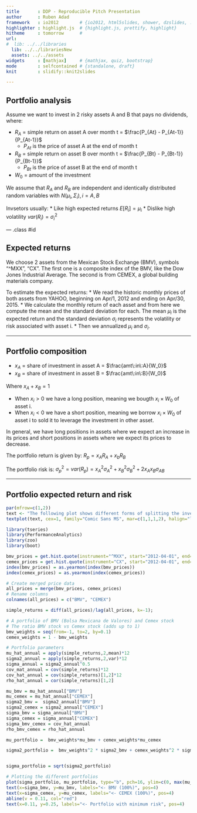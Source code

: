 ```yaml
---
title       : DDP - Reproducible Pitch Presentation
author      : Ruben Adad
framework   : io2012        # {io2012, html5slides, shower, dzslides, ...}
highlighter : highlight.js  # {highlight.js, prettify, highlight}
hitheme     : tomorrow      # 
url:
#  lib: ../../libraries
  lib: ../../librariesNew
  assets: ../../assets
widgets     : [mathjax]     # {mathjax, quiz, bootstrap}
mode        : selfcontained # {standalone, draft}
knit        : slidify::knit2slides

---
```


## Portfolio analysis

Assume we want to invest in 2 risky assets A and B that pays no dividends, where:

* $R_A$ = simple return on asset A over month t = $\frac{P_{At} - P_{At-1}}{P_{At-1}}$
  + $P_{At}$ is the price of asset A at the end of month t
* $R_B$ = simple return on asset B over month t = $\frac{P_{Bt} - P_{Bt-1}}{P_{Bt-1}}$
  + $P_{Bt}$ is the price of asset B at the end of month t
* $W_0$ = amount of the investment

We assume that $R_A$ and $R_B$ are independent and identically distributed random variables with $N(\mu_i, \Sigma_i), i = A, B$

Invsetors usually:
* Like high expected returns $E[R_i] = \mu_i$
* Dislike high volatility $var(R_i) = \sigma^2_i$

--- .class #id 

## Expected returns
We choose 2 assets from the Mexican Stock Exchange (BMV), symbols "^MXX", "CX". The first one is a composite index of the BMV, like the Dow Jones Industrial Average. The second is from CEMEX, a global building materials company.

To estimate the expected returns:
* We read the historic monthly prices of both assets from YAHOO, beginning on Apr/1, 2012 and ending on Apr/30, 2015. 
* We calculate the monthly return of each asset and from here we compute the mean and the standard deviation for each. The mean $\mu_i$ is the expected return and the standard deviation $\sigma_i$ represents the volatility or risk associated with asset i. 
* Then we annualized $\mu_i$ and $\sigma_i$.

---

## Portfolio composition
* $x_A$ = share of investment in asset A = $\frac{amt\:in\:A}{W_0}$
* $x_B$ = share of investment in asset B = $\frac{amt\:in\:B}{W_0}$

Where $x_A + x_B = 1$

* When $x_i > 0$ we have a long position, meaning we bougth $x_i \times W_0$ of asset i.
* When $x_i < 0$ we have a short position, meaning we borrow $x_i \times W_0$ of asset i to sold it to leverage the investment in other asset. 

In general, we have long positions in assets where we expect an increase in its prices and short positions in assets where we expect its prices to decrease.

The portfolio return is given by: $R_p = x_A R_A + x_b R_B$

The portfolio risk is: $\sigma^2_p = var(R_p) = x^2_A \sigma^2_A + x^2_B \sigma^2_B + 2x_A x_B \sigma_{AB}$

--- 

## Portfolio expected return and risk

```r
par(mfrow=c(1,2))
text <- "The following plot shows different forms of splitting the investment \nbetween the 2 assets. Each combination yields different expected returns \nand risks over a period of 1 year. Usually the highest returns also have \nthe highest risk. The red vertical line shows the protfolio with minimum \nrisk for the selected assets. Also the points where the total investment \nis in only one of the assets is shown."
textplot(text, cex=1, family="Comic Sans MS", mar=c(1,1,1,2), halign="left")

library(tseries)
library(PerformanceAnalytics)
library(zoo)
library(boot)

bmv_prices = get.hist.quote(instrument="^MXX", start="2012-04-01", end="2015-04-30", quote="AdjClose",provider="yahoo", origin="1970-01-01",compression="m", retclass="zoo")
cemex_prices = get.hist.quote(instrument="CX", start="2012-04-01", end="2015-04-30", quote="AdjClose",provider="yahoo", origin="1970-01-01",compression="m", retclass="zoo")
index(bmv_prices) = as.yearmon(index(bmv_prices))
index(cemex_prices) = as.yearmon(index(cemex_prices))

# Create merged price data
all_prices = merge(bmv_prices, cemex_prices)
# Rename columns
colnames(all_prices) = c("BMV", "CEMEX")

simple_returns = diff(all_prices)/lag(all_prices, k=-1);

# A portfolio of BMV (Bolsa Mexicana de Valores) and Cemex stock
# The ratio BMV stock vs Cemex stock (adds up to 1)
bmv_weights = seq(from=-1, to=2, by=0.1)
cemex_weights = 1 - bmv_weights

# Portfolio parameters
mu_hat_annual = apply(simple_returns,2,mean)*12   
sigma2_annual = apply(simple_returns,2,var)*12
sigma_annual = sigma2_annual^0.5
cov_mat_annual = cov(simple_returns)*12 
cov_hat_annual = cov(simple_returns)[1,2]*12    
rho_hat_annual = cor(simple_returns)[1,2]

mu_bmv = mu_hat_annual["BMV"]
mu_cemex = mu_hat_annual["CEMEX"]
sigma2_bmv =  sigma2_annual["BMV"]
sigma2_cemex = sigma2_annual["CEMEX"]
sigma_bmv = sigma_annual["BMV"]
sigma_cemex = sigma_annual["CEMEX"]
sigma_bmv_cemex = cov_hat_annual
rho_bmv_cemex = rho_hat_annual

mu_portfolio =  bmv_weights*mu_bmv + cemex_weights*mu_cemex

sigma2_portfolio =  bmv_weights^2 * sigma2_bmv + cemex_weights^2 * sigma2_cemex + 2 * bmv_weights * cemex_weights * sigma_bmv_cemex


sigma_portfolio = sqrt(sigma2_portfolio)

# Plotting the different portfolios
plot(sigma_portfolio, mu_portfolio, type="b", pch=16, ylim=c(0, max(mu_portfolio)), xlim=c(0, max(sigma_portfolio)), xlab=expression(paste("Portfolio risk ", sigma[p])), ylab=expression(paste("Expected return ", mu[p])),col="steelblue")
text(x=sigma_bmv, y=mu_bmv, labels="<- BMV (100%)", pos=4)
text(x=sigma_cemex, y=mu_cemex, labels="<- CEMEX (100%)", pos=4)
abline(v = 0.11, col="red")
text(x=0.11, y=0.25, labels="<- Portfolio with minimum risk", pos=4)
```
